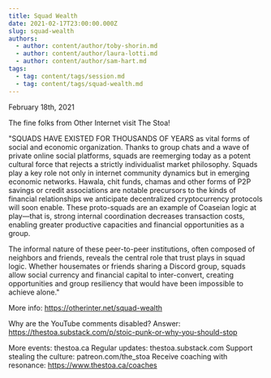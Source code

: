 ```yaml
---
title: Squad Wealth
date: 2021-02-17T23:00:00.000Z
slug: squad-wealth
authors:
  - author: content/author/toby-shorin.md
  - author: content/author/laura-lotti.md
  - author: content/author/sam-hart.md
tags:
  - tag: content/tags/session.md
  - tag: content/tags/squad-wealth.md
---
```


February 18th, 2021

The fine folks from Other Internet visit The Stoa! 

"SQUADS HAVE EXISTED FOR THOUSANDS OF YEARS as vital forms of social and economic organization. Thanks to group chats and a wave of private online social platforms, squads are reemerging today as a potent cultural force that rejects a strictly individualist market philosophy. Squads play a key role not only in internet community dynamics but in emerging economic networks. Hawala, chit funds, chamas and other forms of P2P savings or credit associations are notable precursors to the kinds of financial relationships we anticipate decentralized cryptocurrency protocols will soon enable. These proto-squads are an example of Coaseian logic at play—that is, strong internal coordination decreases transaction costs, enabling greater productive capacities and financial opportunities as a group.

The informal nature of these peer-to-peer institutions, often composed of neighbors and friends, reveals the central role that trust plays in squad logic. Whether housemates or friends sharing a Discord group, squads allow social currency and financial capital to inter-convert, creating opportunities and group resiliency that would have been impossible to achieve alone."

More info: https://otherinter.net/squad-wealth

Why are the YouTube comments disabled? Answer: https://thestoa.substack.com/p/stoic-punk-or-why-you-should-stop

More events: thestoa.ca
Regular updates: thestoa.substack.com
Support stealing the culture: patreon.com/the_stoa
Receive coaching with resonance: https://www.thestoa.ca/coaches
